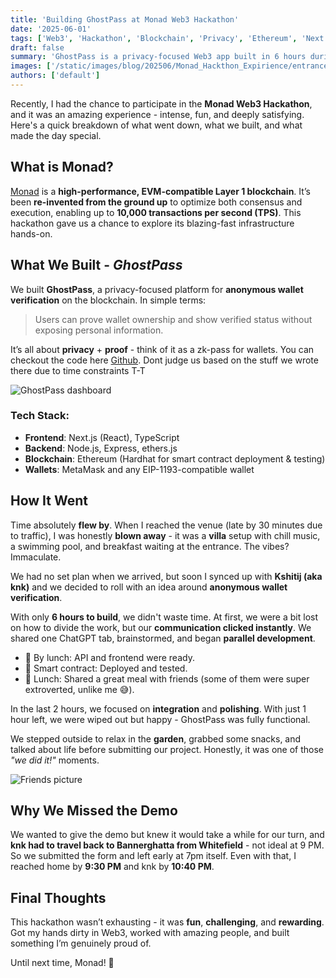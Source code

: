 ```yaml
---
title: 'Building GhostPass at Monad Web3 Hackathon'
date: '2025-06-01'
tags: ['Web3', 'Hackathon', 'Blockchain', 'Privacy', 'Ethereum', 'Next.js']
draft: false
summary: 'GhostPass is a privacy-focused Web3 app built in 6 hours during the Monad Web3 Hackathon. This post shares how we created a platform for anonymous wallet verification, our tech stack, and the overall hackathon experience-from swimming pools to smart contracts.'
images: ['/static/images/blog/202506/Monad_Hackthon_Expirience/entrance.webp']
authors: ['default']
---
```


Recently, I had the chance to participate in the **Monad Web3 Hackathon**, and it was an amazing experience - intense, fun, and deeply satisfying. Here's a quick breakdown of what went down, what we built, and what made the day special.

## What is Monad?

[Monad](https://monad.xyz/) is a **high-performance, EVM-compatible Layer 1 blockchain**. It’s been **re-invented from the ground up** to optimize both consensus and execution, enabling up to **10,000 transactions per second (TPS)**. This hackathon gave us a chance to explore its blazing-fast infrastructure hands-on.

## What We Built - _GhostPass_

We built **GhostPass**, a privacy-focused platform for **anonymous wallet verification** on the blockchain. In simple terms:

> Users can prove wallet ownership and show verified status without exposing personal information.

It’s all about **privacy** + **proof** - think of it as a zk-pass for wallets. You can checkout the code here [Github](https://github.com/Kshitijknk07/GhostPass). Dont judge us based on the stuff we wrote there due to time constraints T-T

![GhostPass dashboard](/static/images/blog/202506/Monad_Hackthon_Expirience/website.webp)

### Tech Stack:

- **Frontend**: Next.js (React), TypeScript
- **Backend**: Node.js, Express, ethers.js
- **Blockchain**: Ethereum (Hardhat for smart contract deployment & testing)
- **Wallets**: MetaMask and any EIP-1193-compatible wallet

## How It Went

Time absolutely **flew by**. When I reached the venue (late by 30 minutes due to traffic), I was honestly **blown away** - it was a **villa** setup with chill music, a swimming pool, and breakfast waiting at the entrance. The vibes? Immaculate.

We had no set plan when we arrived, but soon I synced up with **Kshitij (aka knk)** and we decided to roll with an idea around **anonymous wallet verification**.

With only **6 hours to build**, we didn't waste time. At first, we were a bit lost on how to divide the work, but our **communication clicked instantly**. We shared one ChatGPT tab, brainstormed, and began **parallel development**.

- 🔌 By lunch: API and frontend were ready.
- 📜 Smart contract: Deployed and tested.
- 🍲 Lunch: Shared a great meal with friends (some of them were super extroverted, unlike me 😅).

In the last 2 hours, we focused on **integration** and **polishing**. With just 1 hour left, we were wiped out but happy - GhostPass was fully functional.

We stepped outside to relax in the **garden**, grabbed some snacks, and talked about life before submitting our project. Honestly, it was one of those _"we did it!"_ moments.

![Friends picture](/static/images/blog/202506/Monad_Hackthon_Expirience/friends.webp)

## Why We Missed the Demo

We wanted to give the demo but knew it would take a while for our turn, and **knk had to travel back to Bannerghatta from Whitefield** - not ideal at 9 PM. So we submitted the form and left early at 7pm itself. Even with that, I reached home by **9:30 PM** and knk by **10:40 PM**.

## Final Thoughts

This hackathon wasn’t exhausting - it was **fun**, **challenging**, and **rewarding**. Got my hands dirty in Web3, worked with amazing people, and built something I’m genuinely proud of.

Until next time, Monad! 🙌
